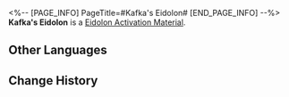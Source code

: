<%-- [PAGE_INFO]
PageTitle=#Kafka's Eidolon#
[END_PAGE_INFO] --%>
{{Item Infobox
|id          = 11005
|image       = Item Kafka's Eidolon.png{{subst:void|<!--$UPLOAD:<<SpriteOutput/ItemFigures/11003.png>-<Item Kafka's Eidolon.png>-<Item Icons>>-->}}
|type        = Eidolon Activation Material
|invCategory = 
|rarity      = 5
|effect      = 
|description = Material for raising Kafka's Eidolon Level.
}}
'''Kafka's Eidolon''' is a [[Eidolon Activation Material]].

==Other Languages==
{{Other Languages
|en   = Kafka's Eidolon
|zhs  = 【卡芙卡】的星魂
|zht  = 【卡芙卡】的星魂
|ja   = 「カフカ」の星魂
|ko   = [카프카]의 성혼
|es   = Eidolon de Kafka
|fr   = Eidolon de Kafka
|ru   = Эйдолон Кафки
|th   = Eidolon ของ Kafka
|vi   = Tinh Hồn Kafka
|de   = Kafkas Eidolon
|id   = Kafka's Eidolon
|pt   = Eidolon de Kafka
}}

==Change History==
{{Change History|1.0}}